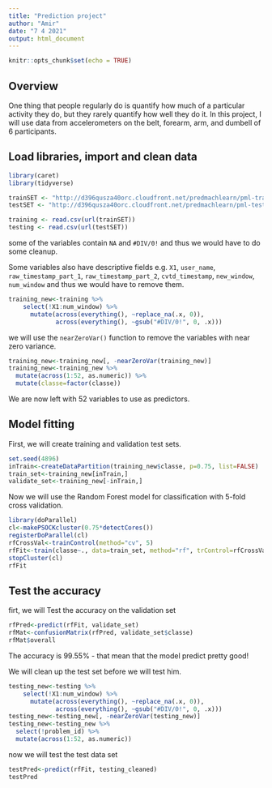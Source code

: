 ```yaml
---
title: "Prediction project"
author: "Amir"
date: "7 4 2021"
output: html_document
---
```


```r
knitr::opts_chunk$set(echo = TRUE)
```
## Overview

One thing that people regularly do is quantify how  much of a particular activity they do, but they rarely quantify how well they do it. In this project, I will use data from accelerometers on the belt, forearm, arm, and dumbell of 6 participants.

## Load libraries, import and clean data

```r
library(caret)
library(tidyverse)

trainSET <- "http://d396qusza40orc.cloudfront.net/predmachlearn/pml-training.csv"
testSET <- "http://d396qusza40orc.cloudfront.net/predmachlearn/pml-testing.csv"

training <- read.csv(url(trainSET))
testing <- read.csv(url(testSET))
```

some of the variables contain `NA` and `#DIV/0!` and thus we would have to do some cleanup.

Some variables also have descriptive fields e.g. `X1`, `user_name`, `raw_timestamp_part_1`, `raw_timestamp_part_2`, `cvtd_timestamp`, `new_window`, `num_window` and thus we would have to remove them.

```r
training_new<-training %>%
    select(!X1:num_window) %>% 
      mutate(across(everything(), ~replace_na(.x, 0)), 
             across(everything(), ~gsub("#DIV/0!", 0, .x)))
```

we will use the `nearZeroVar()` function to remove the variables with near zero variance.

```r
training_new<-training_new[, -nearZeroVar(training_new)] 
training_new<-training_new %>%
  mutate(across(1:52, as.numeric)) %>%
  mutate(classe=factor(classe))
```

We are now left with 52 variables to use as predictors.

## Model fitting

First, we will create training and validation test sets.

```r
set.seed(4896)
inTrain<-createDataPartition(training_new$classe, p=0.75, list=FALSE)
train_set<-training_new[inTrain,]
validate_set<-training_new[-inTrain,]
```

Now we will use the Random Forest model for classification with 5-fold cross validation.

```r
library(doParallel)
cl<-makePSOCKcluster(0.75*detectCores())
registerDoParallel(cl)
rfCrossVal<-trainControl(method="cv", 5)
rfFit<-train(classe~., data=train_set, method="rf", trControl=rfCrossVal)
stopCluster(cl)
rfFit
```

## Test the accuracy

firt, we will Test the accuracy on the validation set

```r
rfPred<-predict(rfFit, validate_set)
rfMat<-confusionMatrix(rfPred, validate_set$classe)
rfMat$overall
```

The accuracy is 99.55% - that mean that the model predict pretty good!

We will clean up the test set before we will test him.

```r
testing_new<-testing %>%
    select(!X1:num_window) %>% 
      mutate(across(everything(), ~replace_na(.x, 0)),
             across(everything(), ~gsub("#DIV/0!", 0, .x)))
testing_new<-testing_new[, -nearZeroVar(testing_new)] 
testing_new<-testing_new %>%
  select(!problem_id) %>%
  mutate(across(1:52, as.numeric))
```

now we will test the test data set

```r
testPred<-predict(rfFit, testing_cleaned)
testPred
```
